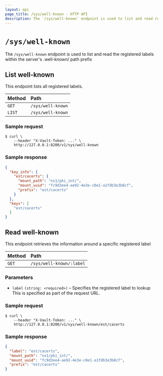 ```yaml
---
layout: api
page_title: /sys/well-known - HTTP API
description: The `/sys/well-known` endpoint is used to list and read registered .well-known labels in Vault.
---
```


# `/sys/well-known`

The `/sys/well-known` endpoint is used to list and read the registered labels within the server's .well-known/ path prefix

## List well-known

This endpoint lists all registered labels.

| Method | Path              |
|:-------|:------------------|
| `GET`  | `/sys/well-known` |
| `LIST` | `/sys/well-known` |

### Sample request

```shell-session
$ curl \
    --header "X-Vault-Token: ..." \
    http://127.0.0.1:8200/v1/sys/well-known
```

### Sample response

```json
{
  "key_info": {
    "est/cacerts": {
      "mount_path": "ns1/pki_int/",
      "mount_uuid": "fc9d3ee4-ae92-4e3e-c0e1-a1fdb3e3b8cf",
      "prefix": "est/cacerts"
    }
  },
  "keys": [
    "est/cacerts"
  ]
}
```

## Read well-known

This endpoint retrieves the information around a specific registered label

| Method | Path                     |
| :----- |:-------------------------|
| `GET`  | `/sys/well-known/:label` |

### Parameters

- `label` `(string: <required>)` – Specifies the registered label to lookup
  This is specified as part of the request URL.

### Sample request

```shell-session
$ curl \
    --header "X-Vault-Token: ..." \
    http://127.0.0.1:8200/v1/sys/well-known/est/cacerts
```

### Sample response

```json
{
  "label": "est/cacerts",
  "mount_path": "ns1/pki_int/",
  "mount_uuid": "fc9d3ee4-ae92-4e3e-c0e1-a1fdb3e3b8cf",
  "prefix": "est/cacerts"
}
```
